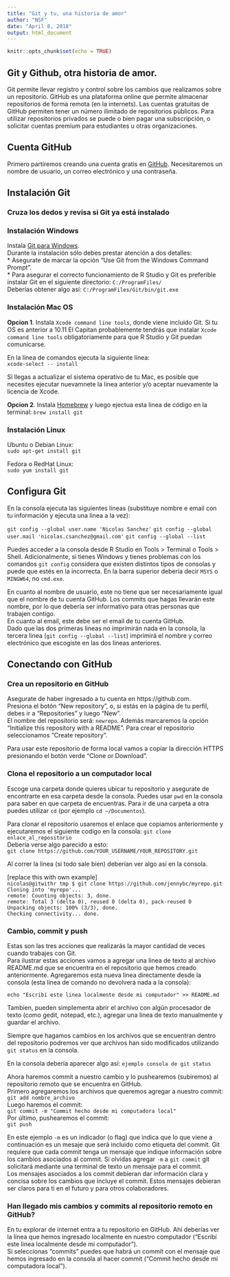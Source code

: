 ```yaml
---
title: "Git y tu, una historia de amor"
author: "NSF"
date: "April 8, 2018"
output: html_document
---
```


```r
knitr::opts_chunk$set(echo = TRUE)
```

## Git y Github, otra historia de amor.

Git permite llevar registro y control sobre los cambios que realizamos sobre un repositorio. GitHub es una plataforma online que permite almacenar repositorios de forma remota (en la internets). Las cuentas gratuitas de GitHub permiten tener un número ilimitado de repositorios públicos. Para utilizar repositorios privados se puede o bien pagar una subscripción, o solicitar cuentas premium para estudiantes u otras organizaciones.

## Cuenta GitHub

Primero partiremos creando una cuenta gratis en [GitHub](http://github.com). Necesitaremos un nombre de usuario, un correo electrónico y una contraseña.

## Instalación Git

### Cruza los dedos y revisa si Git ya está instalado

### Instalación Windows

Instala [Git para Windows](https://gitforwindows.org/).  
Durante la instalación sólo debes prestar atención a dos detalles:  
*   Asegurate de marcar la opción "Use Git from the Windows Command Prompt".  
*   Para asegurar el correcto funcionamiento de R Studio y Git es preferible instalar Git en el siguiente directorio:
`C:/ProgramFiles/`  
Deberías obtener algo así:
`C:/ProgramFiles/Git/bin/git.exe`  

### Instalación Mac OS
**Opcion 1**. Instala `Xcode command line tools`, donde viene incluido Git. Si tu OS es anterior a 10.11 El Capitan probablemente tendrás que instalar `Xcode command line tools` obligatoriamente para que R Studio y Git puedan comunicarse.  

En la linea de comandos ejecuta la siguiente linea:  
`xcode-select -- install`  

Si llegas a actualizar el sistema operativo de tu Mac, es posible que necesites ejecutar nuevamnete la linea anterior y/o aceptar nuevamente la licencia de Xcode.

**Opcion 2**. Instala [Homebrew](http://brew.sh/) y luego ejectua esta linea de código en la terminal:
`brew install git`

### Instalación Linux

Ubuntu o Debian Linux:  
`sudo apt-get install git`  

Fedora o RedHat Linux:  
`sudo yum install git`  

## Configura Git

En la consola ejecuta las siguientes lineas (substituye nombre e email con tu información y ejecuta una linea a la vez):

`git config --global user.name 'Nicolas Sanchez'`
`git config --global user.mail 'nicolas.csanchez@gmail.com'`
`git config --global --list`  

Puedes acceder a la consola desde R Studio en Tools > Terminal o Tools > Shell.
Adicionalmente, si tienes Windows y tienes problemas con los comandos `git config` considera que existen distintos tipos de consolas y puede que estés en la incorrecta. En la barra superior debería decir `MSYS` o `MINGW64`, no `cmd.exe`.

En cuanto al nombre de usuario, este no tiene que ser necesariamente igual que el nombre de tu cuenta GitHub. Los commits que hagas llevarán este nombre, por lo que debería ser informativo para otras personas que trabajen contigo.  
En cuanto al email, este debe ser el email de tu cuenta GitHub.  
Dado que las dos primeras lineas no imprimirán nada en la consola, la tercera linea (`git config --global --list`) imprimirá el nombre y correo electrónico que escogiste en las dos lineas anteriores.

## Conectando con GitHub  

### Crea un repositorio en GitHub  

Asegurate de haber ingresado a tu cuenta en https://github.com.  
Presiona el botón "New repository", o, si estás en la página de tu perfil, debes ir a "Repositories" y luego "New".  
El nombre del repositorio será: `newrepo`. Además marcaremos la opción "Initialize this repository with a README". Para crear el repositorio seleccionamos "Create repository".  

Para usar este repositorio de forma local vamos a copiar la dirección HTTPS presionando el botón verde "Clone or Download".

### Clona el repositorio a un computador local

Escoge una carpeta donde quieres ubicar tu repositorio y asegurate de encontrarte en esa carpeta desde la consola. Puedes usar `pwd` en la consola para saber en que carpeta de encuentras. Para ir de una carpeta a otra puedes utilizar `cd` (por ejemplo `cd ~/Documentos`).

Para clonar el repositorio usaremos el enlace que copiamos anteriormente y ejecutaremos el siguiente codigo en la consola:
`git clone enlace_al_repositorio`  
Debería verse algo parecido a esto:  
`git clone https://github.com/YOUR_USERNAME/YOUR_REPOSITORY.git`  

Al correr la linea (si todo sale bien) deberían ver algo así en la consola.

[replace this with own example]  
`nicolas@gitwithr tmp $ git clone https://github.com/jennybc/myrepo.git`  
`Cloning into 'myrepo'...`  
`remote: Counting objects: 3, done.`  
`remote: Total 3 (delta 0), reused 0 (delta 0), pack-reused 0`  
`Unpacking objects: 100% (3/3), done.`  
`Checking connectivity... done.`  

### Cambio, commit y push

Estas son las tres acciones que realizarás la mayor cantidad de veces cuando trabajes con Git.  
Para ilustrar estas acciones vamos a agregar una linea de texto al archivo README.md que se encuentra en el repositorio que hemos creado anteriormente. Agregaremos esta nueva linea directamente desde la consola (esta linea de comando no devolverá nada a la consola):

`echo "Escribí este linea localmente desde mi computador" >> README.md`  

Tambien, pueden simplementa abrir el archivo con algún procesador de texto (como gedit, notepad, etc.), agregar una linea de texto manualmente y guardar el archivo.

Siempre que hagamos cambios en los archivos que se encuentran dentro del repositorio podremos ver que archivos han sido modificados utilizando `git status` en la consola.  

En la consola debería aparecer algo así:
`ejemplo consola de git status`  

Ahora haremos commit a nuestro cambio y lo pushearemos (subiremos) al repositorio remoto que se encuentra en GitHub.  
Primero agregaremos los archivos que queremos agregar a nuestro commit:  
`git add nombre_archivo`  
Luego haremos el commit:  
`git commit -m "Commit hecho desde mi computadora local"`  
Por último, pushearemos el commit:  
`git push`

En este ejemplo `-m` es un indicador (o flag) que indica que lo que viene a continuación es un mesaje que será incluido como etiqueta del commit. Git requiere que cada commit tenga un mensaje que indique información sobre los cambios asociados al commit. Si olvidas agregar `-m` a `git commit` git solicitará mediante una terminal de texto un mensaje para el commit.  
Los mensajes asociados a los commit debieran dar información clara y concisa sobre los cambios que incluye el commit. Estos mensajes debieran ser claros para ti en el futuro y para otros colaboradores.

### Han llegado mis cambios y commits al repositorio remoto en GitHub?

En tu explorar de internet entra a tu repositorio en GitHub. Ahí deberías ver la línea que hemos ingresado localmente en nuestro computador ("Escribí este linea localmente desde mi computador").  
Si seleccionas "commits" puedes que habrá un commit con el mensaje que hemos ingresado en la consola al hacer commit ("Commit hecho desde mi computadora local").
